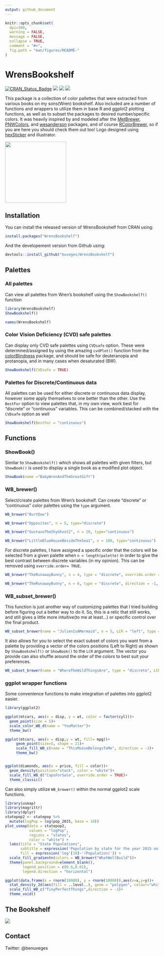 ```yaml
---
output: github_document
---
```


<!-- README.md is generated from README.Rmd. Please edit that file -->

```r
knitr::opts_chunk$set(
  dpi=300,
  warning = FALSE, 
  message = FALSE,
  collapse = TRUE,
  comment = "#>",
  fig.path = "man/figures/README-"
)
```

# WrensBookshelf

<!-- badges: start -->
[![CRAN_Status_Badge](http://www.r-pkg.org/badges/version/WrensBookshelf?color=green)](https://cran.r-project.org/package=WrensBookshelf)
[![](http://cranlogs.r-pkg.org/badges/grand-total/WrensBookshelf?color=green)](https://cran.r-project.org/package=WrensBookshelf)
[![](http://cranlogs.r-pkg.org/badges/WrensBookshelf?color=green)](https://cran.r-project.org/package=WrensBookshelf)
[![](http://cranlogs.r-pkg.org/badges/last-week/WrensBookshelf?color=green)](https://cran.r-project.org/package=WrensBookshelf)

This package is a collection of color pallettes that were extracted from various books on my sons(Wren) bookshelf. Also included are a number of functions and wrappers to utilize them in base R and ggplot2 plotting functions, as well as to subset the packages to desired number/specific colors. It was heavily inspired by and modeled after the [MetBrewer](https://github.com/BlakeRMills/MetBrewer), [PNWColors](https://github.com/jakelawlor/PNWColors), and [wesanderson](https://github.com/karthik/wesanderson) packages, and of course [RColorBrewer](https://CRAN.R-project.org/package=RColorBrewer ), so if you are here you should check them out too! Logo designed using [hexSticker](https://github.com/GuangchuangYu/hexSticker) and illustrator.


![](man/images/WrenHex2.png){width=200}
<!-- badges: end -->


## Installation

You can install the released version of WrensBookshelf from CRAN using:

```r
install.packages("WrensBookshelf")
```
And the developement version from Github using:

``` r
devtools::install_github("buveges/WrensBookshelf")
```

## Palettes

### All palettes

Can view all palettes from Wren's bookshelf using the  `ShowBookshelf()` function

```r
library(WrensBookshelf)
ShowBookshelf()

names(WrensBookshelf)
```

### Color Vision Deficiency (CVD) safe palettes

Can display only CVD safe palettes using `CVDsafe` option. These were determined/assigned by using the amazing `cvdPlot()` function from the [colorBlindness](https://CRAN.R-project.org/package=colorBlindness) package, and should be safe for deuteranopia and protanopia, and in many cases when desaturated (BW).

```r
ShowBookshelf(CVDsafe = TRUE)
```

### Palettes for Discrete/Continuous data

All palettes can be used for either discrete or continuous data display, however some apply themselves to one better than the other. Use the `BestFor` option  to view palettes that, in my own view, work best for "discrete" or "continuous" variables. This can be combined/stacked with the `CVDsafe` option as well

```r
ShowBookshelf(BestFor = "continuous")

```


## Functions

### ShowBook()

Similar to `ShowBookshelf()` which shows all palettes with given filters, but `ShowBook()` is used to display a single book as a modified plot object.

```r
ShowBook(name ="BabyWrenAndTheGreatGift")

```

### WB_brewer()

Select/create palettes from Wren's bookshelf. Can create "discrete" or "continuous" color palettes using the `type` argument.

```r

WB_brewer("BurtDow")

WB_brewer("Opposites", n = 5, type="discrete")

WB_brewer("GustavoTheShyGhost2", n = 20, type="continuous")

WB_brewer("LittleBlueHouseBesideTheSea1", n = 100, type="continuous")

```


For discrete palettes, I have assigned a specific order that the colors will be selected from a given palette when `n < length(palette)` in order to give the best contrast between discrete variables (in my opinion). This can be removed using `override.order= TRUE`.

```r

WB_brewer("TheRunawayBunny", n = 4, type = "discrete", override.order = FALSE)

WB_brewer("TheRunawayBunny", n = 6, type = "discrete", direction = -1, override.order = TRUE)

```

### WB_subset_brewer()

This function is just another way of customizing palettes that I tried building before figuring out a better way to do it. So, this is a relic that still works, and still gives a little more intuitive(to me at least...) or specific control over the final product.

```r

WB_subset_brewer(name = "JulienIsAMermaid", n = 5, LCR = "left", type = "continuous", n2 = 200)

```

It also allows for you to select the exact subset of colors you want from a palette by providing a vector of the colors positions (Left to Right) as shown by `ShowBookshelf()` or `ShowBook()` to the `LCR` argument. The vector you provide can also shuffle around the order of the colors to best suit your preferences.

```r

WB_subset_brewer(name = "WhereTheWildThingsAre", type = "discrete", LCR = c(1,6,4,5))

```

### ggplot wrapper functions

Some convenience functions to make integration of palettes into ggplot2 easier. 

``` r

library(ggplot2)

ggplot(mtcars, aes(x = disp, y = wt, color = factor(cyl)))+
  geom_point(size = 5)+
  scale_color_WB_d(name = "YouMatter")+
  theme_bw()

ggplot(mtcars, aes(x = disp,y = wt, fill= mpg))+
     geom_point(size=5, shape = 21)+
     scale_fill_WB_c(name = "ThisMooseBelongsToMe", direction = -1)+
     theme_bw()


ggplot(diamonds, aes(x = price, fill = color))+
  geom_density(position="stack", color = "white")+
  scale_fill_WB_d("CapsForSale", override.order = TRUE)+
  theme_classic()

```

Can also simply utilize `WB_brewer()` within the normal ggplot2 scale functions.

``` r

library(usmap)
library(magrittr)
library(dplyr)
statepop2 <- statepop %>% 
  mutate(logPop = log(pop_2015, base = 10))
plot_usmap(data = statepop2, 
           values = "logPop",
           regions = "states", 
           color = "white") + 
  labs(title = "State Populations",
       subtitle = expression('Population by state for the year 2015 on a'~'log'[10]~'scale'),
       fill = expression('log'[10]~'(Population)')) + 
  scale_fill_gradientn(colors = WB_brewer("WhatWellBuild"))+
  theme(panel.background=element_blank(),
        legend.position = c(0.6,0.01),
        legend.direction = "horizontal")

ggplot(data.frame(x = rnorm(10000), y = rnorm(10000)),aes(x=x,y=y))+
  stat_density_2d(aes(fill = ..level..), geom = "polygon", colour="white")+
  scale_fill_WB_c("TinyPerfectThings",direction = -1)+
  theme_void()

```

## The Bookshelf

![](man/images/BookShelf.png)

## Contact

Twitter: @benuveges

